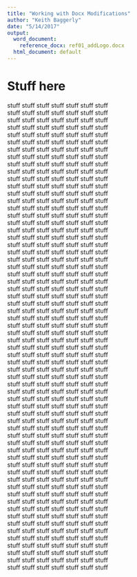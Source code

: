 ```yaml
---
title: "Working with Docx Modifications"
author: "Keith Baggerly"
date: "5/14/2017"
output:
  word_document: 
    reference_docx: ref01_addLogo.docx
  html_document: default
---
```


# Stuff here

stuff stuff stuff stuff stuff stuff stuff  
stuff stuff stuff stuff stuff stuff stuff  
stuff stuff stuff stuff stuff stuff stuff  
stuff stuff stuff stuff stuff stuff stuff  
stuff stuff stuff stuff stuff stuff stuff  
stuff stuff stuff stuff stuff stuff stuff  
stuff stuff stuff stuff stuff stuff stuff  
stuff stuff stuff stuff stuff stuff stuff  
stuff stuff stuff stuff stuff stuff stuff  
stuff stuff stuff stuff stuff stuff stuff  
stuff stuff stuff stuff stuff stuff stuff  
stuff stuff stuff stuff stuff stuff stuff  
stuff stuff stuff stuff stuff stuff stuff  
stuff stuff stuff stuff stuff stuff stuff  
stuff stuff stuff stuff stuff stuff stuff  
stuff stuff stuff stuff stuff stuff stuff  
stuff stuff stuff stuff stuff stuff stuff  
stuff stuff stuff stuff stuff stuff stuff  
stuff stuff stuff stuff stuff stuff stuff  
stuff stuff stuff stuff stuff stuff stuff  
stuff stuff stuff stuff stuff stuff stuff  
stuff stuff stuff stuff stuff stuff stuff  
stuff stuff stuff stuff stuff stuff stuff  
stuff stuff stuff stuff stuff stuff stuff  
stuff stuff stuff stuff stuff stuff stuff  
stuff stuff stuff stuff stuff stuff stuff  
stuff stuff stuff stuff stuff stuff stuff  
stuff stuff stuff stuff stuff stuff stuff  
stuff stuff stuff stuff stuff stuff stuff  
stuff stuff stuff stuff stuff stuff stuff  
stuff stuff stuff stuff stuff stuff stuff  
stuff stuff stuff stuff stuff stuff stuff  
stuff stuff stuff stuff stuff stuff stuff  
stuff stuff stuff stuff stuff stuff stuff  
stuff stuff stuff stuff stuff stuff stuff  
stuff stuff stuff stuff stuff stuff stuff  
stuff stuff stuff stuff stuff stuff stuff  
stuff stuff stuff stuff stuff stuff stuff  
stuff stuff stuff stuff stuff stuff stuff  
stuff stuff stuff stuff stuff stuff stuff  
stuff stuff stuff stuff stuff stuff stuff  
stuff stuff stuff stuff stuff stuff stuff  
stuff stuff stuff stuff stuff stuff stuff  
stuff stuff stuff stuff stuff stuff stuff  
stuff stuff stuff stuff stuff stuff stuff  
stuff stuff stuff stuff stuff stuff stuff  
stuff stuff stuff stuff stuff stuff stuff  
stuff stuff stuff stuff stuff stuff stuff  
stuff stuff stuff stuff stuff stuff stuff  
stuff stuff stuff stuff stuff stuff stuff  
stuff stuff stuff stuff stuff stuff stuff  
stuff stuff stuff stuff stuff stuff stuff  
stuff stuff stuff stuff stuff stuff stuff  
stuff stuff stuff stuff stuff stuff stuff  
stuff stuff stuff stuff stuff stuff stuff  
stuff stuff stuff stuff stuff stuff stuff  
stuff stuff stuff stuff stuff stuff stuff  
stuff stuff stuff stuff stuff stuff stuff  
stuff stuff stuff stuff stuff stuff stuff  
stuff stuff stuff stuff stuff stuff stuff  
stuff stuff stuff stuff stuff stuff stuff  
stuff stuff stuff stuff stuff stuff stuff  
stuff stuff stuff stuff stuff stuff stuff  
stuff stuff stuff stuff stuff stuff stuff  